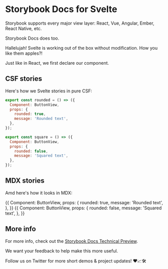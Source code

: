 
# Storybook Docs for Svelte

Storybook supports every major view layer:
React, Vue, Angular, Ember, React Native, etc.

Storybook Docs does too.

<Story id="welcome--welcome" height="400px" />

Hallelujah! Svelte is working out of the box without modification.
How you like them apples?!

Just like in React, we first declare our component.

<Meta title="Addon|Docs" />

## CSF stories

Here's how we Svelte stories in pure CSF:

```js
export const rounded = () => ({
  Component: ButtonView,
  props: {
    rounded: true,
    message: 'Rounded text',
  },
});

export const square = () => ({
  Component: ButtonView,
  props: {
    rounded: false,
    message: 'Squared text',
  },
});
```

## MDX stories

Amd here's how it looks in MDX:

<Story name="rounded">
  {{
    Component: ButtonView,
    props: {
      rounded: true,
      message: 'Rounded text',
    },
  }}
</Story>

<Story name="square">
  {{
    Component: ButtonView,
    props: {
      rounded: false,
      message: 'Squared text',
    },
  }}
</Story>

## More info

For more info, check out the [Storybook Docs Technical Preview](https://docs.google.com/document/d/1un6YX7xDKEKl5-MVb-egnOYN8dynb5Hf7mq0hipk8JE/edit?usp=sharing).

We want your feedback to help make this more useful.

Follow us on Twitter for more short demos & project updates! ❤️📈🛠
